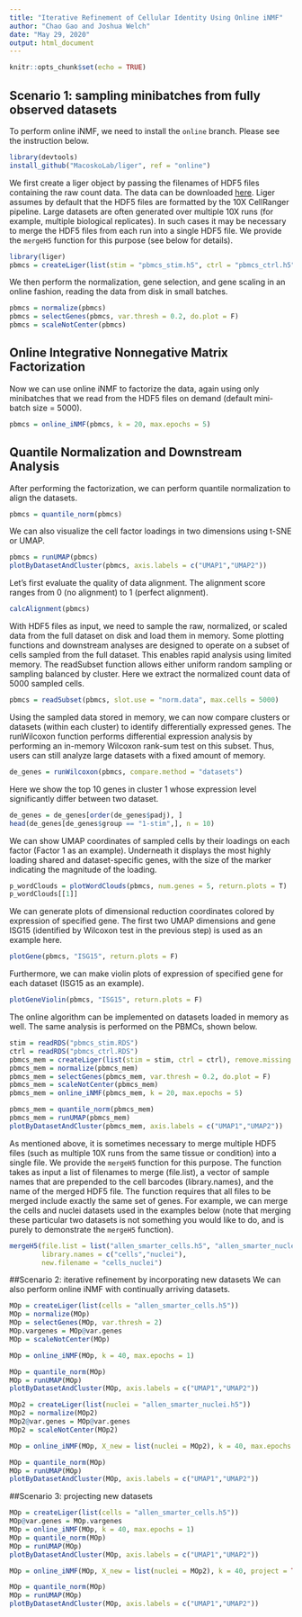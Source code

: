```yaml
---
title: "Iterative Refinement of Cellular Identity Using Online iNMF"
author: "Chao Gao and Joshua Welch"
date: "May 29, 2020"
output: html_document
---
```


```r
knitr::opts_chunk$set(echo = TRUE)
```

## Scenario 1: sampling minibatches from fully observed datasets
To perform online iNMF, we need to install the `online` branch. Please see the instruction below.
```r
library(devtools)
install_github("MacoskoLab/liger", ref = "online")
```

We first create a liger object by passing the filenames of HDF5 files containing the raw count data. The data can be downloaded [here](https://umich.box.com/s/m5cojytshxvk44pc4kki6clh6c9sv7ai). Liger assumes by default that the HDF5 files are formatted by the 10X CellRanger pipeline. Large datasets are often generated over multiple 10X runs (for example, multiple biological replicates). In such cases it may be necessary to merge the HDF5 files from each run into a single HDF5 file. We provide the `mergeH5` function for this purpose (see below for details).

```r
library(liger)
pbmcs = createLiger(list(stim = "pbmcs_stim.h5", ctrl = "pbmcs_ctrl.h5"))
```

We then perform the normalization, gene selection, and gene scaling in an online fashion, reading the data from disk in small batches.
```r
pbmcs = normalize(pbmcs)
pbmcs = selectGenes(pbmcs, var.thresh = 0.2, do.plot = F)
pbmcs = scaleNotCenter(pbmcs)
```
## Online Integrative Nonnegative Matrix Factorization
Now we can use online iNMF to factorize the data, again using only minibatches that we read from the HDF5 files on demand (default mini-batch size = 5000).
```r
pbmcs = online_iNMF(pbmcs, k = 20, max.epochs = 5)
```
## Quantile Normalization and Downstream Analysis
After performing the factorization, we can perform quantile normalization to align the datasets.
```r
pbmcs = quantile_norm(pbmcs)
```

We can also visualize the cell factor loadings in two dimensions using t-SNE or UMAP.
```r
pbmcs = runUMAP(pbmcs)
plotByDatasetAndCluster(pbmcs, axis.labels = c("UMAP1","UMAP2"))
```

Let's first evaluate the quality of data alignment. The alignment score ranges from 0 (no alignment) to 1 (perfect alignment).
```r
calcAlignment(pbmcs)
```

With HDF5 files as input, we need to sample the raw, normalized, or scaled data from the full dataset on disk and load them in memory. Some plotting functions and downstream analyses are designed to operate on a subset of cells sampled from the full dataset. This enables rapid analysis using limited memory. The readSubset function allows either uniform random sampling or sampling balanced by cluster. Here we extract the normalized count data of 5000 sampled cells.
```r
pbmcs = readSubset(pbmcs, slot.use = "norm.data", max.cells = 5000)
```

Using the sampled data stored in memory, we can now compare clusters or datasets (within each cluster) to identify differentially expressed genes. The runWilcoxon function
performs differential expression analysis by performing an in-memory Wilcoxon rank-sum test on this subset. Thus, users can still analyze large datasets with a fixed amount of memory.
```r
de_genes = runWilcoxon(pbmcs, compare.method = "datasets")
```

Here we show the top 10 genes in cluster 1 whose expression level significantly differ between two dataset.
```r
de_genes = de_genes[order(de_genes$padj), ]
head(de_genes[de_genes$group == "1-stim",], n = 10)
```

We can show UMAP coordinates of sampled cells by their loadings on each factor (Factor 1 as an example). Underneath it displays the
most highly loading shared and dataset-specific genes, with the size of the marker indicating the magnitude of the loading.
```r
p_wordClouds = plotWordClouds(pbmcs, num.genes = 5, return.plots = T)
p_wordClouds[[1]]
```

We can generate plots of dimensional reduction coordinates colored by expression of specified gene. The first two UMAP dimensions and gene ISG15 (identified by Wilcoxon test in the previous step) is used as an example here.
```r
plotGene(pbmcs, "ISG15", return.plots = F)
```

Furthermore, we can make violin plots of expression of specified gene for each dataset (ISG15 as an example).
```r
plotGeneViolin(pbmcs, "ISG15", return.plots = F)
```

The online algorithm can be implemented on datasets loaded in memory as well. The same analysis is performed on the PBMCs, shown below.  
```r
stim = readRDS("pbmcs_stim.RDS")
ctrl = readRDS("pbmcs_ctrl.RDS")
pbmcs_mem = createLiger(list(stim = stim, ctrl = ctrl), remove.missing = F)
pbmcs_mem = normalize(pbmcs_mem)
pbmcs_mem = selectGenes(pbmcs_mem, var.thresh = 0.2, do.plot = F)
pbmcs_mem = scaleNotCenter(pbmcs_mem)
pbmcs_mem = online_iNMF(pbmcs_mem, k = 20, max.epochs = 5)
```

```r
pbmcs_mem = quantile_norm(pbmcs_mem)
pbmcs_mem = runUMAP(pbmcs_mem)
plotByDatasetAndCluster(pbmcs_mem, axis.labels = c("UMAP1","UMAP2"))
```

As mentioned above, it is sometimes necessary to merge multiple HDF5 files (such as multiple 10X runs from the same tissue or condition) into a single file. We provide the `mergeH5` function for this purpose. The function takes as input a list of filenames to merge (file.list), a vector of sample names that are prepended to the cell barcodes (library.names), and the name of the merged HDF5 file. The function requires that all files to be merged include exactly the same set of genes. For example, we can merge the cells and nuclei datasets used in the examples below (note that merging these particular two datasets is not something you would like to do, and is purely to demonstrate the `mergeH5` function).
```r
mergeH5(file.list = list("allen_smarter_cells.h5", "allen_smarter_nuclei.h5"), 
        library.names = c("cells","nuclei"),
        new.filename = "cells_nuclei")
```

##Scenario 2: iterative refinement by incorporating new datasets
We can also perform online iNMF with continually arriving datasets.
```r
MOp = createLiger(list(cells = "allen_smarter_cells.h5"))
MOp = normalize(MOp)
MOp = selectGenes(MOp, var.thresh = 2)
MOp.vargenes = MOp@var.genes
MOp = scaleNotCenter(MOp)
```

```r
MOp = online_iNMF(MOp, k = 40, max.epochs = 1)
```

```r
MOp = quantile_norm(MOp)
MOp = runUMAP(MOp)
plotByDatasetAndCluster(MOp, axis.labels = c("UMAP1","UMAP2"))
```

```r
MOp2 = createLiger(list(nuclei = "allen_smarter_nuclei.h5"))
MOp2 = normalize(MOp2)
MOp2@var.genes = MOp@var.genes
MOp2 = scaleNotCenter(MOp2)
```

```r
MOp = online_iNMF(MOp, X_new = list(nuclei = MOp2), k = 40, max.epochs = 1)
```

```r
MOp = quantile_norm(MOp)
MOp = runUMAP(MOp)
plotByDatasetAndCluster(MOp, axis.labels = c("UMAP1","UMAP2"))
```

##Scenario 3: projecting new datasets
```r
MOp = createLiger(list(cells = "allen_smarter_cells.h5"))
MOp@var.genes = MOp.vargenes
MOp = online_iNMF(MOp, k = 40, max.epochs = 1)
MOp = quantile_norm(MOp)
MOp = runUMAP(MOp)
plotByDatasetAndCluster(MOp, axis.labels = c("UMAP1","UMAP2"))
```

```r
MOp = online_iNMF(MOp, X_new = list(nuclei = MOp2), k = 40, project = TRUE)
```

```r
MOp = quantile_norm(MOp)
MOp = runUMAP(MOp)
plotByDatasetAndCluster(MOp, axis.labels = c("UMAP1","UMAP2"))
```








